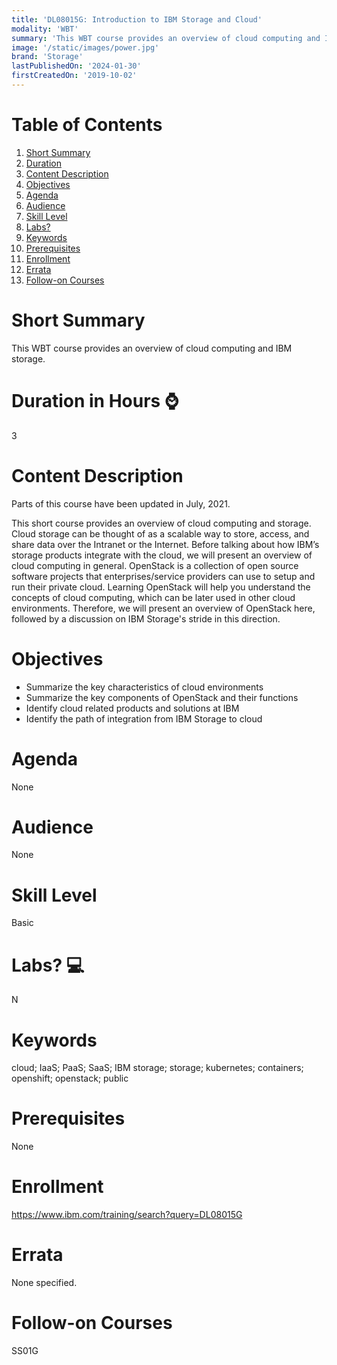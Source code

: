 ```yaml
---
title: 'DL08015G: Introduction to IBM Storage and Cloud'
modality: 'WBT'
summary: 'This WBT course provides an overview of cloud computing and IBM storage.'
image: '/static/images/power.jpg'
brand: 'Storage'
lastPublishedOn: '2024-01-30'
firstCreatedOn: '2019-10-02'
---
```

# Table of Contents
1.  [Short Summary](#short-summary)
2.  [Duration](#duration-in-hours-)
3.  [Content Description](#content-description)
4.  [Objectives](#objectives)
5.  [Agenda](#agenda)
6.  [Audience](#audience)
7.  [Skill Level](#skill-level)
8.  [Labs?](#labs-)
9.  [Keywords](#keywords)
10. [Prerequisites](#prerequisites)
11. [Enrollment](#enrollment)
12. [Errata](#errata)
13. [Follow-on Courses](#follow-on-courses)

# Short Summary
This WBT course provides an overview of cloud computing and IBM storage.

# Duration in Hours ⌚
3

# Content Description
Parts of this course have been updated in July, 2021. 

This short course provides an overview of cloud computing and storage. Cloud storage can be thought of as a scalable way to store, access, and share data over the Intranet or the Internet. Before talking about how IBM’s storage products integrate with the cloud, we will present an overview of cloud computing in general. OpenStack is a collection of open source software projects that enterprises/service providers can use to setup and run their private cloud. Learning OpenStack will help you understand the concepts of cloud computing, which can be later used in other cloud environments. Therefore, we will present an overview of OpenStack here, followed by a discussion on IBM Storage's stride in this direction.



# Objectives
* Summarize the key characteristics of cloud environments
* Summarize the key components of OpenStack and their functions
* Identify cloud related products and solutions at IBM
* Identify the path of integration from IBM Storage to cloud


# Agenda
None

# Audience
None

# Skill Level
Basic

# Labs? 💻
N

# Keywords
cloud; IaaS; PaaS; SaaS; IBM storage; storage; kubernetes; containers; openshift; openstack; public

# Prerequisites
None

# Enrollment
https://www.ibm.com/training/search?query=DL08015G

# Errata
None specified.

# Follow-on Courses
SS01G

